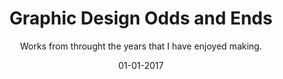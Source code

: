 ---
hidden: true

name: "Graphic Design Odds and Ends"
description: Works from throught the years that I have enjoyed making.

title: "Graphic Design Odds and Ends"
subtitle: Works from throught the years that I have enjoyed making.

date: "01-01-2017"
order: 15
thumbnail: media/thumbnail.jpg

categories:
  - graphic-design
embeddedImages:
---